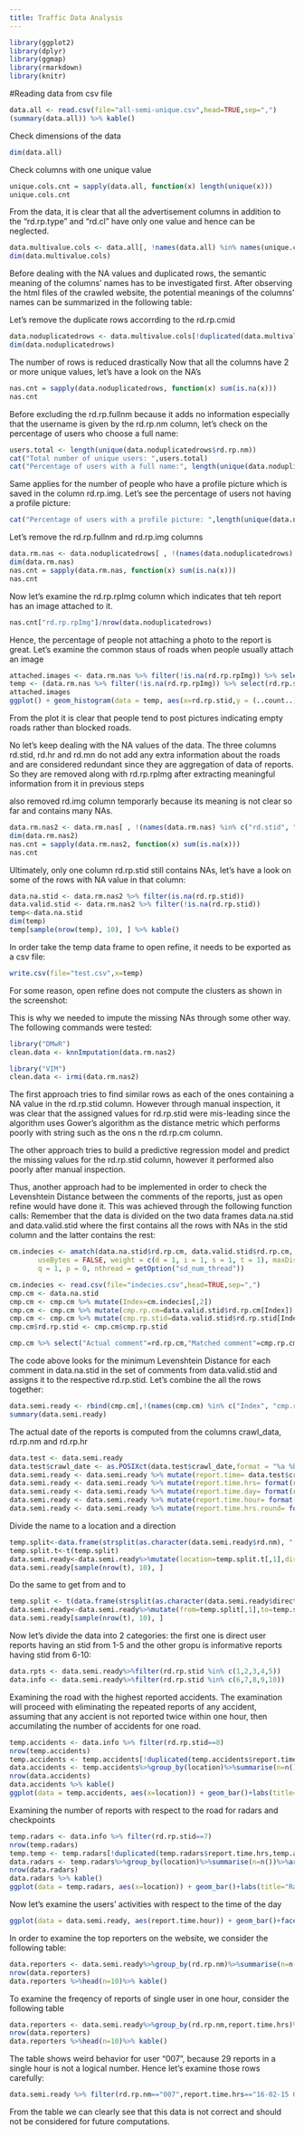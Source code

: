 ```yaml
---
title: Traffic Data Analysis
---
```

```r
library(ggplot2)
library(dplyr)
library(ggmap)
library(rmarkdown)
library(knitr)
```
#Reading data from csv file
```r
data.all <- read.csv(file="all-semi-unique.csv",head=TRUE,sep=",")
(summary(data.all)) %>% kable()
```
Check dimensions of the data
```r
dim(data.all)
```
Check columns with one unique value
```r
unique.cols.cnt = sapply(data.all, function(x) length(unique(x)))
unique.cols.cnt
```
From the data, it is clear that all the advertisement columns in addition to the "rd.rp.type" and "rd.cl" have only one value and hence can be neglected.
```r
data.multivalue.cols <- data.all[, !names(data.all) %in% names(unique.cols.cnt[unique.cols.cnt==1])]
dim(data.multivalue.cols)
```
Before dealing with the NA values and duplicated rows, the semantic meaning of the columns' names has to be investigated first. After observing the html files of the crawled website, the potential meanings of the columns' names can be summarized in the following table:


Let's remove the duplicate rows accorrding to the rd.rp.cmid
```r
data.noduplicatedrows <- data.multivalue.cols[!duplicated(data.multivalue.cols$rd.rp.cmid),]
dim(data.noduplicatedrows)
```
The number of rows is reduced drastically
Now that all the columns have 2 or more unique values, let's have a look on the NA's
```r
nas.cnt = sapply(data.noduplicatedrows, function(x) sum(is.na(x)))
nas.cnt
```
Before excluding the rd.rp.fullnm because it adds no information especially that the username is given by the rd.rp.nm column, let's check on the percentage of users who choose a full name:
```r
users.total <- length(unique(data.noduplicatedrows$rd.rp.nm))
cat("Total number of unique users: ",users.total)
cat("Percentage of users with a full name:", length(unique(data.noduplicatedrows$rd.rp.fullnm))/users.total)
```
Same applies for the number of people who have a profile picture which is saved in the column rd.rp.img. Let's see the percentage of users not having a profile picture:
```r
cat("Percentage of users with a profile picture: ",length(unique(data.noduplicatedrows$rd.rp.img))/users.total)
```
Let's remove the rd.rp.fullnm and rd.rp.img columns
```r
data.rm.nas <- data.noduplicatedrows[ , !(names(data.noduplicatedrows) %in% c("rd.rp.fullnm","rd.rp.img"))]
dim(data.rm.nas)
nas.cnt = sapply(data.rm.nas, function(x) sum(is.na(x)))
nas.cnt
```
Now let's examine the rd.rp.rpImg column which indicates that teh report has an image attached to it.
```r
nas.cnt["rd.rp.rpImg"]/nrow(data.noduplicatedrows)
```
Hence, the percentage of people not attaching a photo to the report is great. Let's examine the common staus of roads when people usually attach an image
```r
attached.images <- data.rm.nas %>% filter(!is.na(rd.rp.rpImg)) %>% select(rd.rp.stid) %>% group_by(rd.rp.stid) %>% summarise(n=n()) %>% arrange(desc(n))
temp <- (data.rm.nas %>% filter(!is.na(rd.rp.rpImg)) %>% select(rd.rp.stid) %>% filter(!is.na(rd.rp.stid)))
attached.images
ggplot() + geom_histogram(data = temp, aes(x=rd.rp.stid,y = (..count..)/sum(..count..)))+scale_x_continuous(name="Road Status")+scale_y_continuous(name="Percentage of attached pictures")
```

From the plot it is clear that people tend to post pictures indicating empty roads rather than blocked roads.

No let's keep dealing with the NA values of the data. The three columns rd.stid, rd.hr and rd.mn do not add any extra information about the roads and are considered redundant since they are aggregation of data of reports. So they are removed along with rd.rp.rpImg after extracting meaningful information from it in previous steps

also removed rd.img column temporarly because its meaning is not clear so far and contains many NAs.
```r
data.rm.nas2 <- data.rm.nas[ , !(names(data.rm.nas) %in% c("rd.stid", "rd.hr" , "rd.mn","rd.rp.rpImg","rd.img"))]
dim(data.rm.nas2)
nas.cnt = sapply(data.rm.nas2, function(x) sum(is.na(x)))
nas.cnt
```
Ultimately, only one column rd.rp.stid still contains NAs, let's have a look on some of the rows with NA value in that column:
```r
data.na.stid <- data.rm.nas2 %>% filter(is.na(rd.rp.stid))
data.valid.stid <- data.rm.nas2 %>% filter(!is.na(rd.rp.stid))
temp<-data.na.stid
dim(temp)
temp[sample(nrow(temp), 10), ] %>% kable()
```

In order take the temp data frame to open refine, it needs to be exported as a csv file:
```r
write.csv(file="test.csv",x=temp)
```

For some reason, open refine does not compute the clusters as shown in the screenshot:

This is why we needed to impute the missing NAs through some other way. The following commands were tested:
```r
library("DMwR")
clean.data <- knnImputation(data.rm.nas2)

library("VIM")
clean.data <- irmi(data.rm.nas2)
```
The first approach tries to find similar rows as each of the ones containing a NA value in the rd.rp.stid column. However through manual inspection, it was clear that the assigned values for rd.rp.stid were mis-leading since the algorithm uses Gower's algorithm as the distance metric which performs poorly with string such as the ons n the rd.rp.cm column.

The other approach tries to build a predictive regression model and predict the missing values for the rd.rp.stid column, however it performed also poorly after manual inspection.

Thus, another approach had to be implemented in order to check the Levenshtein Distance between the comments of the reports, just as open refine would have done it. This was achieved through the following function calls:
Remember that the data is divided on the two data frames data.na.stid and data.valid.stid where the first contains all the rows with NAs in the stid column and the latter contains the rest:
```r
cm.indecies <- amatch(data.na.stid$rd.rp.cm, data.valid.stid$rd.rp.cm, nomatch = NA_integer_, matchNA = TRUE, method = "lv",
       useBytes = FALSE, weight = c(d = 1, i = 1, s = 1, t = 1), maxDist = 100,
       q = 1, p = 0, nthread = getOption("sd_num_thread"))
```

```r
cm.indecies <- read.csv(file="indecies.csv",head=TRUE,sep=",")
cmp.cm <- data.na.stid
cmp.cm <- cmp.cm %>% mutate(Index=cm.indecies[,2])
cmp.cm <- cmp.cm %>% mutate(cmp.rp.cm=data.valid.stid$rd.rp.cm[Index])
cmp.cm <- cmp.cm %>% mutate(cmp.rp.stid=data.valid.stid$rd.rp.stid[Index])
cmp.cm$rd.rp.stid <- cmp.cm$cmp.rp.stid

cmp.cm %>% select("Actual comment"=rd.rp.cm,"Matched comment"=cmp.rp.cm,"Imputed stid"=rd.rp.stid) %>% head(n=20) %>% kable()
```

The code above looks for the minimum Levenshtein Distance for each comment in data.na.stid in the set of comments from data.valid.stid and assigns it to the respective rd.rp.stid.
Let's combine the all the rows together:
```r
data.semi.ready <- rbind(cmp.cm[,!(names(cmp.cm) %in% c("Index", "cmp.rp.cm" , "cmp.rp.stid"))] %>% filter(!is.na(cmp.cm$rd.rp.stid)),data.valid.stid)
summary(data.semi.ready)
```
The actual date of the reports is computed from the columns crawl_data, rd.rp.nm and rd.rp.hr
```r
data.test <- data.semi.ready
data.test$crawl_date <- as.POSIXct(data.test$crawl_date,format = "%a %b  %d %H:%M:%S",tz = "UTC")
data.semi.ready <- data.semi.ready %>% mutate(report.time= data.test$crawl_date -(data.test$rd.rp.hr * 60 * 60) - (data.test$rd.rp.mn * 60))
data.semi.ready <- data.semi.ready %>% mutate(report.time.hrs= format(report.time, format="%y-%m-%d %H"))
data.semi.ready <- data.semi.ready %>% mutate(report.time.day= format(report.time, format="%y-%m-%d"))
data.semi.ready <- data.semi.ready %>% mutate(report.time.hour= format(report.time, format="%H"))
data.semi.ready <- data.semi.ready %>% mutate(report.time.hrs.round= format(round(report.time, units="hours"), format="%y-%m-%d %H"))
```
Divide the name to a location and a direction
```r
temp.split<-data.frame(strsplit(as.character(data.semi.ready$rd.nm), "[;]"))
temp.split.t<-t(temp.split)
data.semi.ready<-data.semi.ready%>%mutate(location=temp.split.t[,1],direction=temp.split.t[,2])
data.semi.ready[sample(nrow(t), 10), ]
```
Do the same to get from and to
```r
temp.split <- t(data.frame(strsplit(as.character(data.semi.ready$direction), " To ")))
data.semi.ready<-data.semi.ready%>%mutate(from=temp.split[,1],to=temp.split[,2])
data.semi.ready[sample(nrow(t), 10), ]
```
Now let's divide the data into 2 categories: the first one is direct user reports having an stid from 1-5 and the other gropu is informative reports having stid from 6-10:
```r
data.rpts <- data.semi.ready%>%filter(rd.rp.stid %in% c(1,2,3,4,5))
data.info <- data.semi.ready%>%filter(rd.rp.stid %in% c(6,7,8,9,10))
```

Examining the road with the highest reported accidents. The examination will proceed with eliminating the repeated reports of any accident, assuming that any accient is not reported twice within one hour, then accumilating the number of accidents for one road.

```r
temp.accidents <- data.info %>% filter(rd.rp.stid==8)
nrow(temp.accidents)
temp.accidents <- temp.accidents[!duplicated(temp.accidents$report.time.hrs,temp.accidents$rd.nm),]
data.accidents <- temp.accidents%>%group_by(location)%>%summarise(n=n())%>%arrange(desc(n))
nrow(data.accidents)
data.accidents %>% kable()
ggplot(data = temp.accidents, aes(x=location)) + geom_bar()+labs(title="Accidents")+ geom_bar()+ theme(axis.text.x = element_text(angle = 90, hjust = 1))
```

Examining the number of reports with respect to the road for radars and checkpoints

```r
temp.radars <- data.info %>% filter(rd.rp.stid==7)
nrow(temp.radars)
temp.temp <- temp.radars[!duplicated(temp.radars$report.time.hrs,temp.accidents$rd.nm),]
data.radars <- temp.radars%>%group_by(location)%>%summarise(n=n())%>%arrange(desc(n))
nrow(data.radars)
data.radars %>% kable()
ggplot(data = temp.radars, aes(x=location)) + geom_bar()+labs(title="Radars/Checkpoints")+ geom_bar()+ theme(axis.text.x = element_text(angle = 90, hjust = 1))
```

Now let's examine the users' activities with respect to the time of the day
```r
ggplot(data = data.semi.ready, aes(report.time.hour)) + geom_bar()+facet_wrap(~ rd.rp.stid)+labs(title="Number of reports")+ geom_bar()+ theme(axis.text.x = element_text(angle = 90, hjust = 1))
```
In order to examine the top reporters on the website, we consider the following table:
```r
data.reporters <- data.semi.ready%>%group_by(rd.rp.nm)%>%summarise(n=n())%>%arrange(desc(n))
nrow(data.reporters)
data.reporters %>%head(n=10)%>% kable()
```

To examine the freqency of reports of single user in one hour, consider the following table
```r
data.reporters <- data.semi.ready%>%group_by(rd.rp.nm,report.time.hrs)%>%summarise(n=n())%>%arrange(desc(n))
nrow(data.reporters)
data.reporters %>%head(n=10)%>% kable()
```

The table shows weird behavior for user "007", because 29 reports in a single hour is not a logical number. Hence let's examine those rows carefully:
```r

data.semi.ready %>% filter(rd.rp.nm=="007",report.time.hrs=="16-02-15 05")%>%arrange(desc(report.time))%>%select(report.time,rd.nm,rd.rp.cm)%>%kable()
```

From the table we can clearly see that this data is not correct and should not be considered for future computations.
